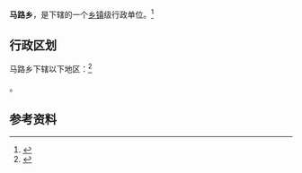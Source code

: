 {{中国乡级行政区|53/03/26/206/000}}

'''马路乡'''，是{{PRC admin/fullname|53/03/26/206/000|3}}下辖的一个[[乡镇|乡镇]]级行政单位。<ref>{{PRC admin/ref sgc|{{PRC admin/parent|53/03/26/206/000}}}}</ref>

== 行政区划 ==

马路乡下辖以下地区：<ref>{{PRC admin/ref sgc|53/03/26/206/000}}</ref>

{{PRC admin/children|53/03/26/206/000}}。

== 参考资料 ==

{{reflist}}

{{云南行政区划小作品}}
{{PRC admin/navcat|53/03/26/206/000}}